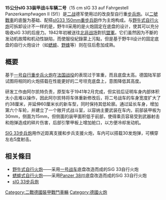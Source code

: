 {{Expand|time=2013-03-26}}
{{Infobox Weapon
 |name= 野牛II式自行重步兵炮 （15 cm sIG 33 auf Fahrgestell Panzerkampfwagen II (Sf)）[[File:Flag_of_Germany_1933.svg|30px]]
 | image= Twee Israeli's op een op het Egyptische leger buitgemaakte tank, Bestanddeelnr 255-0102.jpg
 | image_size = 300  
 |caption= 「野牛」II式自行重步兵炮 
 |origin= {{flag|Nazi Germany}}
 |type= [[自走炮|自走炮]]（15 cm sIG 33 auf Fahrgestell Panzerkampfwagen II (Sf)）
 <!-- Type selection -->
 |is_ranged=
 |is_bladed=
 |is_explosive=
 |is_artillery=
 |is_vehicle=yes
 |is_missile=
 |is_UK=
 <!-- Service history -->
 |service= 1942年 - 1943年
 |used_by={{flag|Nazi Germany}}
 |wars= [[第二次世界大战|第二次世界大战]]
 <!-- Production history -->
 |designer= 
 |design_date=
 |manufacturer=阿尔凯特
 |unit_cost=
 |production_date=1941年
 |number= 12
 |variants= 
 <!-- General specifications -->
 |weight= 11.2 t
 |length= 5.41 m
 |part_length= 
 |width= 2.6 m
 |height= 1.9 m
 |diameter=
 |crew= 4
 <!-- Vehicle/missile specifications -->
 |armour=30 mm - 5 mm
 |primary_armament=[[sIG_33步兵炮|150mm sIG 33]]
 |secondary_armament=[[MG34|7.92 mm MG-34机枪]]
 |engine= [[迈巴赫|迈巴赫]] HL62TRM
 |engine_power= 140 hp（100 kW）
 |transmission= 6档, 1档退档
 |payload_capacity=
 |fuel_capacity=
 |pw_ratio=
 |suspension=[[w:leaf-spring|钢板弹簧]] 
 |clearance=
 |vehicle_range= 190 km
 |speed= 40 km/h
 |guidance=
 }}

'''15公分sIG 33装甲战斗车辆二号'''（15 cm sIG 33 auf Fahrgestell Panzerkampfwagen II (Sf)）是[[二战|二战]]德军使用过的改良型自行重[[步兵炮|步兵炮]]。以[[二號戰車|二號戰車]]的底盤为基础、配搭[[SIG_33步兵炮|sIG33 150mm重步兵砲]]作为主炮构成。与[[野牛式自行火炮|野牛式自行火炮]]可拆卸设计不一样的是，野牛II采用的是火炮固定在底盘的设计，使其可以充分吸收sIG 33的后座力。1942年初被送往[[北非战场|北非战场]]對抗[[盟軍|盟軍]]。它们虽然因为不斷的发动机故障和机动性缺陷，而使服役紀錄蒙上污點，但是基于野牛II设计的固定底盘的自行火炮设计（如[[蟋蟀式自行火炮|蟋蟀]]、[[野蜂式自行火炮|野蜂]]等）则在往后愈加成熟。

== 概要 ==
基于[[一号自行重步兵炮|一号自行重步兵火炮]]在[[法國戰役|法国战役]]的表现过于笨重，而且底盘太高。德国陆军部试图将相同的火炮搭载在性能更好的二号坦克底盘上，意图降低其高度。

研发工作由阿尔凯特负责，原型车于1941年2月完成，但实验后证明车身内部体积太小且难以操作，因此阿尔凯特将车体重新修改后，将二号战车的车身宽度扩大了约38厘米，并延伸60厘米长的新车型，同时保持其低轮廓。通过延长车身，增加第六个车轮，并建立了一个敞开式战斗室，以容纳主要武装在车内，前部装甲板为30mm，侧面为15mm，但侧面的装甲面积低于前部，使得乘员容易受到武器射击和炮弹造成的碎片伤害，后部引擎甲板上增加舱口，以方便冷却发动机。

[[SIG_33步兵炮|SIG 33步兵炮]]用作近距离支援和步兵支援火炮，车内可以搭载3​​0发炮弹，可横穿左右5度射击。
== 相关條目 ==
* [[野牛式自行火炮|野牛式自行火炮]]——采用[[一号战车|一号战车]]底盘改造而成的SiG 33自行火炮
* [[蟋蟀式自行火炮|蟋蟀式自行火炮]]——采用[[Panzer_38(t)|Panzer 38(t)]]底盘改造而成的SiG 33自行火炮
* [[sIG_33步兵炮|sIG 33步兵炮]]

{{二次大戰德軍AFVs}}

[[Category:二戰德國裝甲戰鬥車輛|Category:二戰德國裝甲戰鬥車輛]]
[[Category:德國火炮|Category:德國火炮]]